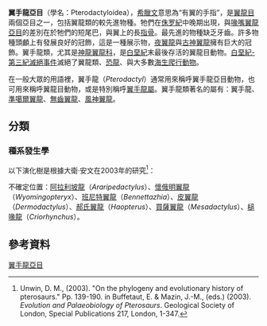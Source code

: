 {{Otheruses|other=翼手龍的其他用法|翼手龍 (消歧義)}}
{{Automatic Taxobox
| fossil_range = {{Fossil range|162.7|66}}
| image =Pterodactylus antiquus - IMG 0681.jpg
| image_width = 200px
| image_caption = [[翼手龍屬|翼手龍屬]]
| taxon=Pterodactyloidea
| authority = Plieninger, 1901
| subdivision_ranks = 演化支
| subdivision = 
* †'''翼手龙亚目 Pterodactyloidea'''
** †[[藏龍屬|藏龍屬]] ''Kryptodrakon''
** †[[盘古翼龙属|盘古翼龙属]] ''Pangupterus''
** †'''冠飾翼龍類 Lophocratia''' <small>Unwin, 2003</small>
*** †'''古翼手龙下目 Archaeopterodactyloidea''' <small>Kellner, 1996</small>
**** †[[翼手龙属|翼手龙属]] ''Pterodactylus''
**** †[[德国翼龙科|德国翼龙科]] Germanodactylidae
**** †[[梳颌翼龙超科|真梳颌翼龙类]] Euctenochasmatia
*** †'''真翼手龙下目 Eupterodactyloidea''' <small>Bennett, 1994</small>
**** †[[郝氏翼龙属|郝氏翼龙属]] ''Haopterus''
**** †[[鸟掌翼龙类|鸟掌翼龙类]] Ornithocheiroidea
| synonyms = Dracochira <small>Haeckel, 1895</small>
}}

'''翼手龍亞目'''（學名：Pterodactyloidea），[[希臘文|希臘文]]意思為“有翼的手指”，是[[翼龍目|翼龍目]]兩個亞目之一，包括翼龍類的較先進物種。牠們在[[侏罗紀|侏罗紀]]中晚期出現，與[[喙嘴翼龍亞目|喙嘴翼龍亞目]]的差別在於牠們的短尾巴，與翼上的長[[指骨|指骨]]。最先進的物種缺乏牙齒。許多物種頭顱上有發展良好的冠飾，這是一種展示物，[[夜翼龍|夜翼龍]]與[[古神翼龍|古神翼龍]]擁有巨大的冠飾。翼手龍類，尤其是[[神龍翼龍科|神龍翼龍科]]，是[[白堊紀|白堊紀]]末最後存活的翼龍目動物。[[白堊紀-第三紀滅絕事件|白堊紀-第三紀滅絕事件]]滅絕了翼龍類、[[恐龍|恐龍]]、與大多數[[海生爬行動物|海生爬行動物]]。

在一般大眾的用語裡，翼手龍（''Pterodactyl''）通常用來稱呼翼手龍亞目動物，也可用來稱呼翼龍目動物，或是特別稱呼[[翼手龍屬|翼手龍屬]]。翼手龍類著名的屬有：翼手龍、[[準噶爾翼龍|準噶爾翼龍]]、[[無齒翼龍|無齒翼龍]]、[[風神翼龍|風神翼龍]]。

== 分類 ==
=== 種系發生學 ===
以下演化樹是根據大衛·安文在2003年的研究<ref name="unwin2003">Unwin, D. M., (2003). "On the phylogeny and evolutionary history of pterosaurs." Pp. 139-190. in Buffetaut, E. & Mazin, J.-M., (eds.) (2003). ''Evolution and Palaeobiology of Pterosaurs''. Geological Society of London, Special Publications 217, London, 1-347.</ref>：

{{clade| style=font-size:100%;line-height:100% 
|label1='''翼手龍亞目'''
|1={{clade
   |1={{clade
      |label1=[[鳥掌翼龍超科|鳥掌翼龍超科]]
      |1={{clade
         |1=?''[[北方翼龍|北方翼龍]]''
         |2=[[帆翼龍科|帆翼龍科]]
         |label3=真鳥掌翼龍類
         |3={{clade
            |1={{clade
               |label1=[[鳥掌翼龍科|鳥掌翼龍科]]
               |1={{clade
                  |1=[[鳥掌翼龍亞科|鳥掌翼龍亞科]]
                  |2=[[古魔翼龍亞科|古魔翼龍亞科]]
                  }}
               }}
            |label2=無齒翼龍類
            |2={{clade
               |1={{clade
                  |label1=[[無齒翼龍科|無齒翼龍科]]
                  |1={{clade
                     |1=''[[夜翼龍|夜翼龍]]''
                     |2=[[無齒翼龍亞科|無齒翼龍亞科]]
                     }}
                  }}
               }}
            }}
	 }}
      |label2=Lophocrania
      |2={{clade
         |label1=[[梳頜翼龍超科|梳頜翼龍超科]]
         |1={{clade
            |1=?''[[飛龍_(爬蟲類)|飛龍]]''
            |2=[[高盧翼龍科|高盧翼龍科]]
            |label3=真梳頜翼龍類
            |3={{clade
               |1=''[[翼手龍|翼手龍]]''
	       |2=''[[槍嘴翼龍|槍嘴翼龍]]''
	       |label3=[[梳頜翼龍科|梳頜翼龍科]]
               |3={{clade
                  |1=[[頜翼龍亞科|頜翼龍亞科]]
                  |2=[[梳頜翼龍亞科|梳頜翼龍亞科]]
                  }}
	       }}
	   }}
         |label2=[[準噶爾翼龍超科|準噶爾翼龍超科]]
         |2={{clade
            |1=?''[[赫伯斯翼龍|赫伯斯翼龍]]''
            |2=?''[[加登翼龍|加登翼龍]]''
            |3=?''[[鹿角翼龍|鹿角翼龍]]''
            |4=[[德國翼龍科|德國翼龍科]]
	    |5=[[準噶爾翼龍科|準噶爾翼龍科]]
	    }}
         |label3=[[神龍翼龍超科|神龍翼龍超科]]
         |3={{clade
            |1=?''[[掠海翼龍|掠海翼龍]]''
            |2=''[[妖精翼龍|妖精翼龍]]''
            |label3=新神龍翼龍類
            |3={{clade
               |1=''[[古神翼龍|古神翼龍]]''
               |2=[[神龍翼龍科|神龍翼龍科]]
                   }}
                }}
            }}
	}}
    }}
}}

不確定位置：[[阿拉利坡龍|阿拉利坡龍]]（''Araripedactylus''）、[[懷俄明翼龍|懷俄明翼龍]]（''Wyomingopteryx''）、[[班尼特翼龍|班尼特翼龍]]（''Bennettazhia''）、[[皮翼龍|皮翼龍]]（''Dermodactylus''）、[[郝氏翼龍|郝氏翼龍]]（''Haopterus''）、[[買薩翼龍|買薩翼龍]]（''Mesadactylus''）、[[槌喙龍|槌喙龍]]（''Criorhynchus''）。

== 參考資料 ==
{{reflist}}
{{翼龍目|M.}}
{{Taxonbar|from=Q746655}}

[[Category:翼手龍亞目|]]